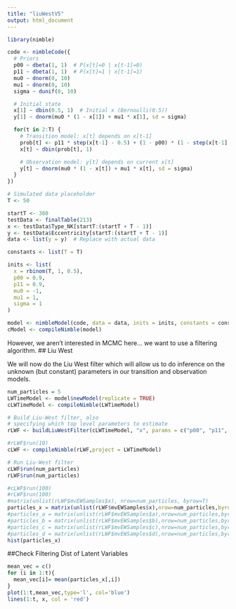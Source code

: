 ```yaml
---
title: "liuWestV5"
output: html_document
---
```


```r
library(nimble)

code <- nimbleCode({
  # Priors
  p00 ~ dbeta(1, 1)  # P(x[t]=0 | x[t-1]=0)
  p11 ~ dbeta(1, 1)  # P(x[t]=1 | x[t-1]=1)
  mu0 ~ dnorm(0, 10)
  mu1 ~ dnorm(0, 10)
  sigma ~ dunif(0, 10)

  # Initial state
  x[1] ~ dbin(0.5, 1)  # Initial x (Bernoulli(0.5))
  y[1] ~ dnorm(mu0 * (1 - x[1]) + mu1 * x[1], sd = sigma)

  for(t in 2:T) {
    # Transition model: x[t] depends on x[t-1]
    prob[t] <- p11 * step(x[t-1] - 0.5) + (1 - p00) * (1 - step(x[t-1] - 0.5))
    x[t] ~ dbin(prob[t], 1)

    # Observation model: y[t] depends on current x[t]
    y[t] ~ dnorm(mu0 * (1 - x[t]) + mu1 * x[t], sd = sigma)
  }
})
```

```r
# Simulated data placeholder
T <- 50

startT <- 380
testData <- finalTable(213)
x <- testData$Type_NK[startT:(startT + T - 1)]
y <- testData$Eccentricity[startT:(startT + T - 1)]
data <- list(y = y)  # Replace with actual data

constants <- list(T = T)

inits <- list(
  x = rbinom(T, 1, 0.5),
  p00 = 0.9,
  p11 = 0.9,
  mu0 = -1,
  mu1 = 1,
  sigma = 1
)
```


```r
model <- nimbleModel(code, data = data, inits = inits, constants = constants)
cModel <- compileNimble(model)
```
However, we aren't interested in MCMC here... we want to use a filtering algorithm. 
## Liu West

We will now do the Liu West filter which will allow us to do inference on the unknown (but constant) parameters in our transition and observation models.
```r
num_particles = 5
LWTimeModel <- model$newModel(replicate = TRUE)
cLWTimeModel <- compileNimble(LWTimeModel)

```



```r
# Build Liu-West filter, also 
# specifying which top level parameters to estimate
rLWF <- buildLiuWestFilter(cLWTimeModel, "x", params = c("p00", "p11", "mu0", "mu1", "sigma"), control = list(saveAll = TRUE)) 
```

```r
#rLWF$run(10)
cLWF <- compileNimble(rLWF,project = LWTimeModel)
```


```r
# Run Liu-West filter
cLWF$run(num_particles)
rLWF$run(num_particles)
```


```r
#cLWF$run(100)
#rLWF$run(100)
#matrix(unlist(rLWF$mvEWSamples$x), nrow=num_particles, byrow=T)
particles_x = matrix(unlist(rLWF$mvEWSamples$x),nrow=num_particles,byrow=T)
#particles_a = matrix(unlist(rLWF$mvEWSamples$a),nrow=num_particles,byrow=T)
#particles_b = matrix(unlist(rLWF$mvEWSamples$b),nrow=num_particles,byrow=T)
#particles_c = matrix(unlist(rLWF$mvEWSamples$c),nrow=num_particles,byrow=T)
#particles_d = matrix(unlist(rLWF$mvEWSamples$d),nrow=num_particles,byrow=T)
hist(particles_x)
```

##Check Filtering Dist of Latent Variables
```r
mean_vec = c()
for (i in 1:t){
  mean_vec[i]= mean(particles_x[,i])
}
plot(1:t,mean_vec,type='l', col='blue')
lines(1:t, x, col = 'red')
```


